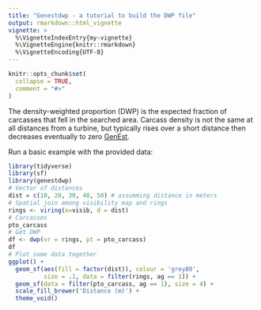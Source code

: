 ```yaml
---
title: "Genestdwp - a tutorial to build the DWP file"
output: rmarkdown::html_vignette
vignette: >
  %\VignetteIndexEntry{my-vignette}
  %\VignetteEngine{knitr::rmarkdown}
  %\VignetteEncoding{UTF-8}
---
```


```r
knitr::opts_chunk$set(
  collapse = TRUE,
  comment = "#>"
)
```

The density-weighted proportion (DWP) is the expected fraction of carcasses that fell in the searched area. Carcass density is not the same at all distances from a turbine, but typically rises over a short distance then decreases eventually to zero [GenEst](https://cran.r-project.org/web/packages/GenEst/vignettes/wind-examples.html).

Run a basic example with the provided data:

```r
library(tidyverse)
library(sf)
library(genestdwp)
# Vector of distances
dist = c(10, 20, 30, 40, 50) # assumming distance in meters
# Spatial join among visibility map and rings
rings <- viring(x=visib, d = dist)
# Carcasses
pto_carcass
# Get DWP
df <- dwp(vr = rings, pt = pto_carcass)
df
# Plot some data together
ggplot() +
  geom_sf(aes(fill = factor(dist)), colour = 'grey80',
          size = .1, data = filter(rings, ag == 1)) +
  geom_sf(data = filter(pto_carcass, ag == 1), size = 4) +
  scale_fill_brewer('Distance (m)') +
  theme_void()
```
